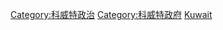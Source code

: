 {{Commonscat|International relations of Kuwait}}

[[Category:科威特政治|Category:科威特政治]]
[[Category:科威特政府|Category:科威特政府]]
[[Category:亚洲各国外交|Kuwait]]